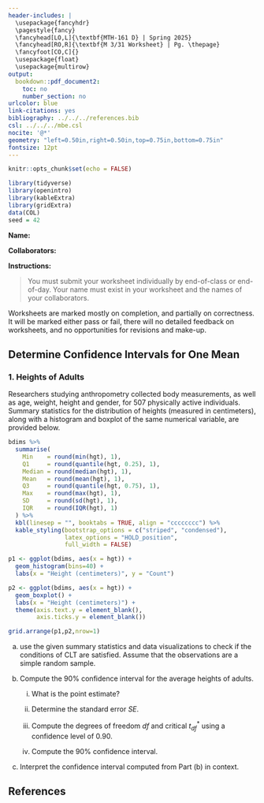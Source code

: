 ---
header-includes: |
  \usepackage{fancyhdr}
  \pagestyle{fancy}
  \fancyhead[LO,L]{\textbf{MTH-161 D} | Spring 2025}
  \fancyhead[RO,R]{\textbf{M 3/31 Worksheet} | Pg. \thepage}
  \fancyfoot[CO,C]{}
  \usepackage{float}
  \usepackage{multirow}
output:
  bookdown::pdf_document2:
    toc: no
    number_section: no
urlcolor: blue
link-citations: yes
bibliography: ../../../references.bib
csl: ../../../mbe.csl
nocite: '@*'
geometry: "left=0.50in,right=0.50in,top=0.75in,bottom=0.75in"
fontsize: 12pt
---

```{r setup, include=FALSE}
knitr::opts_chunk$set(echo = FALSE)
```

```{r echo=FALSE, eval=TRUE,message=FALSE, warning=FALSE}
library(tidyverse)
library(openintro)
library(kableExtra)
library(gridExtra)
data(COL)
seed = 42
```

**Name:**

**Collaborators:**

\noindent\rule{\textwidth}{1pt}
**Instructions:** 

> You must submit your worksheet individually by end-of-class or end-of-day. Your name must exist in your worksheet and the names of your collaborators.

Worksheets are marked mostly on completion, and partially on correctness. It will be marked either pass or fail, there will no detailed feedback on worksheets, and no opportunities for revisions and make-up.
\noindent\rule{\textwidth}{1pt}

## Determine Confidence Intervals for One Mean

### 1. Heights of Adults

Researchers studying anthropometry collected body measurements, as well as age, weight, height and gender, for 507 physically active individuals. Summary statistics for the distribution of heights (measured in centimeters), along with a histogram and boxplot of the same numerical variable, are provided below.

```{r out.width = "80%", fig.align='center', fig.width=8,fig.height=2}
bdims %>%
  summarise(
    Min    = round(min(hgt), 1),
    Q1     = round(quantile(hgt, 0.25), 1),
    Median = round(median(hgt), 1),
    Mean   = round(mean(hgt), 1),
    Q3     = round(quantile(hgt, 0.75), 1),
    Max    = round(max(hgt), 1),
    SD     = round(sd(hgt), 1),
    IQR    = round(IQR(hgt), 1)
  ) %>%
  kbl(linesep = "", booktabs = TRUE, align = "cccccccc") %>%
  kable_styling(bootstrap_options = c("striped", "condensed"), 
                latex_options = "HOLD_position",
                full_width = FALSE)

p1 <- ggplot(bdims, aes(x = hgt)) +
  geom_histogram(bins=40) + 
  labs(x = "Height (centimeters)", y = "Count")

p2 <- ggplot(bdims, aes(x = hgt)) +
  geom_boxplot() + 
  labs(x = "Height (centimeters)") + 
  theme(axis.text.y = element_blank(),
        axis.ticks.y = element_blank())

grid.arrange(p1,p2,nrow=1)
```

a. use the given summary statistics and data visualizations to check if the conditions of CLT are satisfied. Assume that the observations are a simple random sample.
\vfill

\newpage

b. Compute the 90\% confidence interval for the average heights of adults.

    i. What is the point estimate?
    \vfill
    
    ii. Determine the standard error $SE$.
    \vfill
    
    iii. Compute the degrees of freedom $df$ and critical $t^*_{df}$ using a confidence level of $0.90$. 
    \vfill
    
    vi. Compute the 90\% confidence interval.
    \vfill

c. Interpret the confidence interval computed from Part (b) in context.
\vfill

## **References**

::: {#refs}
:::
